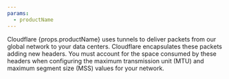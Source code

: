 ```yaml
---
params:
  - productName
---
```



Cloudflare {props.productName} uses tunnels to deliver packets from our global network to your data centers. Cloudflare encapsulates these packets adding new headers. You must account for the space consumed by these headers when configuring the maximum transmission unit (MTU) and maximum segment size (MSS) values for your network.
